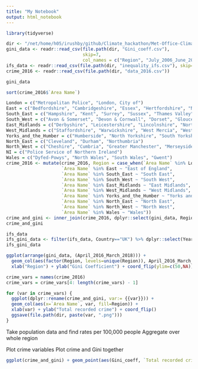 ```yaml
---
title: "My Notebook"
output: html_notebook
---
```



```r
library(tidyverse)
```

```r
dir <- "/net/home/h05/irushby/github/Climate_hackathon/Met-Office-Climate-Data-Challenge-May-2022/Climate_Crime_Inequality"
gini_data <- readr::read_csv(file.path(dir, "Gini_coeff.csv"),
                             skip=7,
                             col_names = c("Region", "July_2006_June_2008", "April_2016_March_2018"))
ifs_data <- readr::read_csv(file.path(dir, "inequality_ifs.csv"), skip=2)
crime_2016 <- readr::read_csv(file.path(dir, "data_2016.csv"))
````

```r
gini_data
```

```r
sort(crime_2016$`Area Name`)
```

```r
London = c("Metropolitan Police", "London, City of")
East = c("Bedfordshire", "Cambridgeshire", "Essex", "Hertfordshire", "Norfolk", "Suffolk")
South_East = c("Hampshire", "Kent", "Surrey", "Sussex", "Thames Valley")
South_West = c("Avon & Somerset", "Devon & Cornwall", "Dorset", "Gloucestershire", "Wiltshire")
East_Midlands = c("Derbyshire", "Leicestershire", "Lincolnshire", "Northamptonshire", "Nottinghamshire")
West_Midlands = c("Staffordshire", "Warwickshire", "West Mercia", "West Midlands")
Yorks_and_the_Humber = c("Humberside", "North Yorkshire", "South Yorkshire", "West Yorkshire")
North_East = c("Cleveland", "Durham", "Northumbria")
North_West = c("Cheshire", "Cumbria", "Greater Manchester", "Merseyside", "Lancashire")
NI = c("Police Service of Northern Ireland")
Wales = c("Dyfed-Powys", "North Wales", "South Wales", "Gwent")
crime_2016 <- mutate(crime_2016, Region = case_when(`Area Name` %in% London ~ "London",
                     `Area Name` %in% East ~ "East of England",
                     `Area Name` %in% South_East ~ "South East",
                     `Area Name` %in% South_West ~ "South West",
                     `Area Name` %in% East_Midlands ~ "East Midlands",
                     `Area Name` %in% West_Midlands ~ "West Midlands",
                     `Area Name` %in% Yorks_and_the_Humber ~ "Yorks and the Humber",
                     `Area Name` %in% North_East ~ "North East",
                     `Area Name` %in% North_West ~ "North West",
                     `Area Name` %in% Wales ~ "Wales"))
crime_and_gini <- inner_join(crime_2016, dplyr::select(gini_data, Region, Gini_coeff = April_2016_March_2018))
crime_and_gini
```

```r
ifs_data
ifs_gini_data <- filter(ifs_data, Country=="UK") %>% dplyr::select(Year, Gini = `Gini coefficient`)
ifs_gini_data
``` 



```r
ggplot(arrange(gini_data, (April_2016_March_2018))) +
  geom_col(aes(factor(Region, levels=unique(Region)), April_2016_March_2018)) +
  xlab("Region") + ylab("Gini Coefficient") + coord_flip(ylim=c(50,NA))
```
```r
crime_vars = names(crime_2016)
crime_vars = crime_vars[4: length(crime_vars) - 1]

for (var in crime_vars) {
  ggplot(dplyr::rename(crime_and_gini, var:= {{var}})) +
  geom_col(aes(x=`Area Name`, var, fill=Region)) +
  xlab(var) + ylab("Total recorded crime") + coord_flip()
  ggsave(file.path(dir, paste(var, ".png")))
}

```

Take population data and find rates per 100,000 people
Aggregate over whole region

Plot crime variables 
Plot crime and Gini together
```r
ggplot(crime_and_gini) + geom_point(aes(Gini_coeff, `Total recorded crime (excluding fraud)`, col = Region))
```
